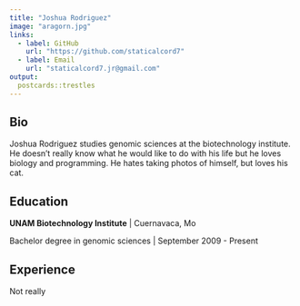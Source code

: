 ```yaml
---
title: "Joshua Rodriguez"
image: "aragorn.jpg"
links:
  - label: GitHub
    url: "https://github.com/staticalcord7"
  - label: Email
    url: "staticalcord7.jr@gmail.com"
output:
  postcards::trestles
---
```

 
## Bio

Joshua Rodriguez studies genomic sciences at the biotechnology institute. 
He doesn't really know what he would like to do with his life but he loves biology and programming.
He hates taking photos of himself, but loves his cat.

## Education

**UNAM Biotechnology Institute** | Cuernavaca, Mo

Bachelor degree in genomic sciences | September 2009 - Present

## Experience

Not really
